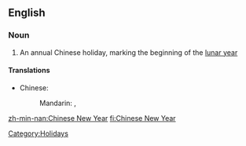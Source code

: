 ==English==
{{wikipedia}}
===Noun===
{{en-noun|sg=[[Chinese]] [[New Year]]}}

# An annual Chinese holiday, marking the beginning of the [[lunar year]]

====Translations====
{{trans-top|a Chinese holiday}}
* Chinese:
*: Mandarin: {{t|zh|春節|sc=Hani}},  {{t|zh|春节|tr=chūnjié|sc=Hani}}
{{trans-mid}}
{{trans-bottom}}

[[Category:Holidays]]

[[zh-min-nan:Chinese New Year]]
[[fi:Chinese New Year]]